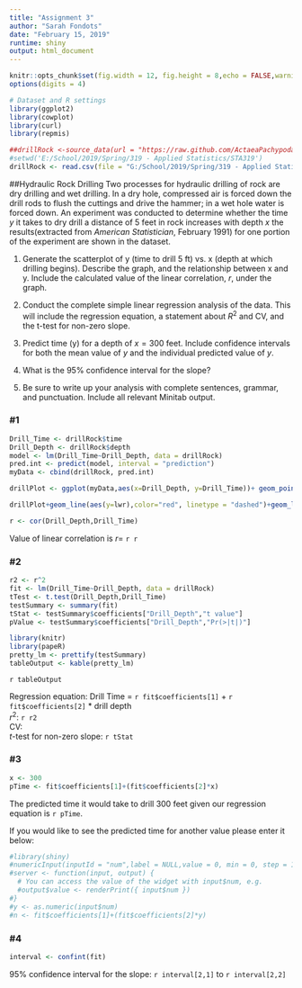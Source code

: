 ```yaml
---
title: "Assignment 3"
author: "Sarah Fondots"
date: "February 15, 2019"
runtime: shiny
output: html_document
---
```


```r
knitr::opts_chunk$set(fig.width = 12, fig.height = 8,echo = FALSE,warning = FALSE,message = FALSE)
options(digits = 4)
```

```r
# Dataset and R settings
library(ggplot2)
library(cowplot)
library(curl)
library(repmis)

##drillRock <-source_data(url = "https://raw.github.com/ActaeaPachypoda/STA319/blob/master/Data/drillrock.csv",sep = ",", header = TRUE)
#setwd('E:/School/2019/Spring/319 - Applied Statistics/STA319')
drillRock <- read.csv(file = "G:/School/2019/Spring/319 - Applied Statistics/STA319/Data/drillrock.csv",header = TRUE)
```

##Hydraulic Rock Drilling
Two processes for hydraulic drilling of rock are dry drilling and wet drilling.  In a dry hole, compressed air is forced down the drill rods to flush the cuttings and drive the hammer; in a wet hole water is forced down.  An experiment was conducted to determine whether the time *y* it takes to dry drill a distance of 5 feet in rock increases with depth *x* the results(extracted from *American Statistician*, February 1991) for one portion of the experiment are shown in the dataset.  

1. Generate the scatterplot of y (time to drill 5 ft) vs. x (depth at which drilling begins). Describe the graph, and the relationship between x and y. Include the calculated value of the linear correlation, $r$, under the graph.  

2. Conduct the complete simple linear regression analysis of the data. This will include the regression equation, a statement about $R^2$ and CV, and the t-test for non-zero slope.  

3. Predict time (y) for a depth of $x=300$ feet. Include confidence intervals for both the mean value of $y$ and the individual predicted value of $y$.  

4. What is the 95% confidence interval for the slope?  

5. Be sure to write up your analysis with complete sentences, grammar, and punctuation. Include all relevant Minitab output.  

### #1
```r
Drill_Time <- drillRock$time
Drill_Depth <- drillRock$depth
model <- lm(Drill_Time~Drill_Depth, data = drillRock)
pred.int <- predict(model, interval = "prediction")
myData <- cbind(drillRock, pred.int)

drillPlot <- ggplot(myData,aes(x=Drill_Depth, y=Drill_Time))+ geom_point(size=2.5)+ stat_smooth(method = "lm")

drillPlot+geom_line(aes(y=lwr),color="red", linetype = "dashed")+geom_line(aes(y=upr), color = "red", linetype = "dashed")

r <- cor(Drill_Depth,Drill_Time)
```
Value of linear correlation is $r$= `r r`  

### #2
```r
r2 <- r^2
fit <- lm(Drill_Time~Drill_Depth, data = drillRock)
tTest <- t.test(Drill_Depth,Drill_Time)
testSummary <- summary(fit)
tStat <- testSummary$coefficients["Drill_Depth","t value"] 
pValue <- testSummary$coefficients["Drill_Depth","Pr(>|t|)"]
```
```r
library(knitr)
library(papeR)
pretty_lm <- prettify(testSummary)
tableOutput <- kable(pretty_lm)
```

`r tableOutput`

Regression equation: Drill Time = `r fit$coefficients[1]` + `r fit$coefficients[2]` * drill depth  
$r^2$: `r r2`  
CV:   
*t*-test for non-zero slope: `r tStat`  

### #3
```r
x <- 300
pTime <- fit$coefficients[1]+(fit$coefficients[2]*x) 
```
The predicted time it would take to drill 300 feet given our regression equation is `r pTime`.  

If you would like to see the predicted time for another value please enter it below:
```r
#library(shiny)
#numericInput(inputId = "num",label = NULL,value = 0, min = 0, step = 1)
#server <- function(input, output) {
  # You can access the value of the widget with input$num, e.g.
  #output$value <- renderPrint({ input$num })
#}
#y <- as.numeric(input$num)
#n <- fit$coefficients[1]+(fit$coefficients[2]*y) 
```


### #4

```r
interval <- confint(fit)

```
95% confidence interval for the slope: `r interval[2,1]` to `r interval[2,2]`